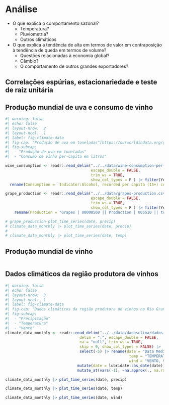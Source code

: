 # Análise

-   O que explica o comportamento sazonal?
    -   Temperatura?
    -   Pluviometria?
    -   Outros climáticos
-   O que explica a tendência de alta em termos de valor em contraposição à tendência de queda em termos de volume? 
    - Questões relacionadas à economia global? 
    - Câmbio? 
    - O comportamento de outros grandes exportadores?
    
    
## Correlações espúrias, estacionariedade e teste de raiz unitária 


## 


## Produção mundial de uva e consumo de vinho
::: {style="text-align:justify"}

```r
#| warning: false
#| echo: false
#| layout-nrow:  2
#| layout-ncol:  1
#| label: fig-climate-data
#| fig-cap: "Produção de uva em toneladas^[https://ourworldindata.org/grapher/grapes-production] e Consumo de vinho per-capita em litros^[https://ourworldindata.org/grapher/wine-consumption-per-person]." 
#| fig-subcap:
#|  - "Produção de uva em toneladas"
#|  - "Consumo de vinho per-capita em litros"

wine_consumption <- readr::read_delim("../../data/wine-consumption-per-person.csv", delim = ",",
                                      escape_double = FALSE,
                                      trim_ws = TRUE,
                                      show_col_types = F ) |> filter(Year > 1999) |> 
  rename(Consumption = `Indicator:Alcohol, recorded per capita (15+) consumption (in litres of pure alcohol) - Beverage Types:Wine`)

grape_production <- readr::read_delim("../../data/grapes-production.csv", delim = ",",
                                      escape_double = FALSE,
                                      trim_ws = TRUE,
                                      show_col_types = F ) |> filter(Year > 1999) |> 
    rename(Production = "Grapes | 00000560 || Production | 005510 || tonnes")

# grape_production plot_time_series(date, precip)
# climate_data_monthly |> plot_time_series(date, precip)
# 
# climate_data_monthly |> plot_time_series(date, temp)
```   
:::


## Produção mundial de vinho
::: {style="text-align:justify"}
```r

```

:::

## Dados climáticos da região produtora de vinhos
::: {style="text-align:justify"}
```r
#| warning: false
#| echo: false
#| layout-nrow:  3
#| layout-ncol:  1
#| label: fig-climate-data
#| fig-cap: "Dados climáticos da região produtora de vinhos no Rio Grande do Sul (estação automática de Bento Gonçalves - INMET)." 
#| fig-subcap:
#|  - "Precipitação"
#|  - "Temperatura"
#|  - "Vento"
climate_data_monthly <- readr::read_delim("../../data/dadosclima/dados_A840_M_2006-11-30_2022-12-31.csv", 
                                 delim = ";", escape_double = FALSE, 
                                 na = "null", trim_ws = TRUE, 
                                 skip = 9, show_col_types = FALSE) |> 
                                 select(-5) |> rename(date = "Data Medicao", precip = "PRECIPITACAO TOTAL, MENSAL (AUT)(mm)",
                                                       temp = "TEMPERATURA MEDIA, MENSAL (AUT)(°C)",
                                                       wind = "VENTO, VELOCIDADE MEDIA MENSAL (AUT)(m/s)") |> 
                                mutate(date = lubridate::as_date(date)) |> 
                                mutate_at(vars(-1), ~na.approx(., na.rm = FALSE)) |> drop_na()

climate_data_monthly |> plot_time_series(date, precip)

climate_data_monthly |> plot_time_series(date, temp)

climate_data_monthly |> plot_time_series(date, wind)

```
:::
